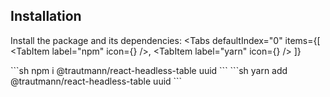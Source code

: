 
## Installation

Install the package and its dependencies:
<Tabs
  defaultIndex="0"
  items={[
    <TabItem label="npm" icon={<NpmIcon />} />,
    <TabItem label="yarn" icon={<YarnIcon />} />
  ]}
>
  <Tab>
    ```sh
    npm i @trautmann/react-headless-table uuid
    ```
  </Tab>
  <Tab>
    ```sh
    yarn add @trautmann/react-headless-table uuid
    ```
  </Tab>
</Tabs>